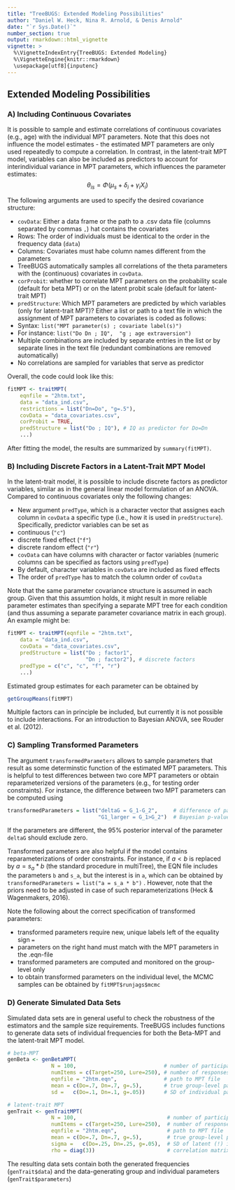 ---
title: "TreeBUGS: Extended Modeling Possibilities"
author: "Daniel W. Heck, Nina R. Arnold, & Denis Arnold"
date: "`r Sys.Date()`"
number_section: true
output: rmarkdown::html_vignette
vignette: >
  %\VignetteIndexEntry{TreeBUGS: Extended Modeling}
  %\VignetteEngine{knitr::rmarkdown}
  \usepackage[utf8]{inputenc}
---
  
## Extended Modeling Possibilities

### A) Including Continuous Covariates

It is possible to sample and estimate correlations of continuous covariates (e.g., age) with the individual MPT parameters. Note that this does not influence the model estimates - the estimated MPT parameters are only used repeatedly to compute a correlation. In contrast, in the latent-trait MPT model, variables can also be included as predictors to account for interindividual variance in MPT parameters, which influences the parameter estimates:
$$\theta_{is} = \Phi(\mu_s + \delta_i + \gamma_i X_i)$$

The following arguments are used to specify the desired covariance structure:

* `covData`: Either a data frame or the path to a .csv data file (columns separated by commas `,`) hat contains the covariates
* Rows: The order of individuals must be identical to the order in the frequency data (`data`)
* Columns: Covariates must habe column names different from the parameters
* TreeBUGS automatically samples all correlations of the theta parameters with the (continuous) covariates in `covData`.
* `corProbit`: whether to correlate MPT parameters on the probability scale (default for beta MPT) or on the latent probit scale (default for latent-trait MPT)
* `predStructure`: Which MPT parameters are predicted by which variables (only for latent-trait MPT)? Either a list or path to a text file in which the assignment of MPT parameters to covariates is coded as follows:
* Syntax: `list("MPT parameter(s) ; covariate label(s)")`
* For instance: `list("Do Dn ; IQ",  "g ; age extraversion")` 
* Multiple combinations are included by separate entries in the list or by separate lines in the text file (redundant combinations are removed automatically)
* No correlations are sampled for variables that serve as predictor

Overall, the code could look like this:

```{r, eval=F}
fitMPT <- traitMPT(
    eqnfile = "2htm.txt", 
    data = "data_ind.csv",   
    restrictions = list("Dn=Do", "g=.5"),  
    covData = "data_covariates.csv", 
    corProbit = TRUE,
    predStructure = list("Do ; IQ"), # IQ as predictor for Do=Dn
    ...)
```

After fitting the model, the results are summarized by `summary(fitMPT)`.



### B) Including Discrete Factors in a Latent-Trait MPT Model

In the latent-trait model, it is possible to include discrete factors as predictor variables, similar as in the general linear model formulation of an ANOVA. Compared to continuous covariates only the following changes:

* New argument `predType`, which is a character vector that assignes each column in `covData` a specific type (i.e., how it is used in `predStructure`). Specifically, predictor variables can be set as
* continuous (`"c"`)
* discrete fixed effect (`"f"`)
* discrete random effect (`"r"`)
* `covData` can have columns with character or factor variables (numeric columns can be specified as factors using `predType`)
* By default, character variables in `covData` are included as fixed effects
* The order of `predType` has to match the column order of `covData`

Note that the same parameter covariance structure is assumed in each group. Given that this assumtion holds, it might result in more reliable parameter estimates than specifying a separate MPT tree for each condition (and thus assuming a separate parameter covariance matrix in each group). An example might be: 

```{r, eval=F}
fitMPT <- traitMPT(eqnfile = "2htm.txt", 
    data = "data_ind.csv",   
    covData = "data_covariates.csv", 
    predStructure = list("Do ; factor1", 
                         "Dn ; factor2"), # discrete factors
    predType = c("c", "c", "f", "r")
    ...)
```

Estimated group estimates for each parameter can be obtained by 

```{r, eval=F}
getGroupMeans(fitMPT)
```


Multiple factors can in principle be included, but currently it is not possible to include interactions. For an introduction to Bayesian ANOVA, see Rouder et al. (2012).


### C) Sampling Transformed Parameters

The argument `transformedParameters` allows to sample parameters that result as some determinstic function of the estimated MPT parameters. This is helpful to test differences between two core MPT parameters or obtain reparameterized versions of the parameters (e.g., for testing order constraints). For instance, the difference between two MPT parameters can be computed using

```{r, eval=FALSE}
transformedParameters = list("deltaG = G_1-G_2",     # difference of parameters
                             "G1_larger = G_1>G_2")  # Bayesian p-value / testing order constraints
```

If the parameters are different, the 95% posterior interval of the parameter `deltaG` should exclude zero. 

Transformed parameters are also helpful if the model contains reparameterizations of order constraints. For instance, if $a<b$ is replaced by $a = s_a * b$ (the standard procedure in multiTree), the EQN file includes the parameters `b` and  `s_a`, but the interest is in `a`, which can be obtained by `transformedParameters = list("a = s_a * b")` . However, note that the priors need to be adjusted in case of such reparameterizations (Heck & Wagenmakers, 2016).

Note the following about the correct specification of transformed parameters:

* transformed parameters require new, unique labels left of the equality sign `=` 
* parameters on the right hand must match with the MPT parameters in the .eqn-file
* transformed parameters are computed and monitored on the group-level only
* to obtain transformed parameters on the individual level, the MCMC samples can be obtained by `fitMPT$runjags$mcmc`


### D) Generate Simulated Data Sets

Simulated data sets are in general useful to check the robustness of the estimators and the sample size requirements. TreeBUGS includes functions to generate data sets of individual frequencies for both the Beta-MPT and the latent-trait MPT model. 

```{r, eval=FALSE}
# beta-MPT
genBeta <- genBetaMPT(
              N = 100,                            # number of participants     
              numItems = c(Target=250, Lure=250), # number of responses per tree
              eqnfile = "2htm.eqn",               # path to MPT file
              mean = c(Do=.7, Dn=.7, g=.5),       # true group-level parameters
              sd =   c(Do=.1, Dn=.1, g=.05))      # SD of individual parameters

# latent-trait MPT
genTrait <- genTraitMPT(
              N = 100,                             # number of participants     
              numItems = c(Target=250, Lure=250),  # number of responses per tree
              eqnfile = "2htm.eqn",                # path to MPT file
              mean = c(Do=.7, Dn=.7, g=.5),        # true group-level parameters
              sigma =   c(Do=.25, Dn=.25, g=.05),  # SD of latent (!) individual parameters
              rho = diag(3))                       # correlation matrix. here: no correlation
```

The resulting data sets contain both the generated frequencies (`genTrait$data`) and the data-generating group and individual parameters (`genTrait$parameters`)

